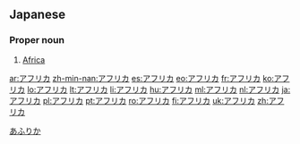 ==Japanese==

===Proper noun===
{{ja-pos|ka|proper|hira=あふりか|rom=afurika|hidx=あふりか}}

# [[Africa]]

[[Category:ja:Continents|あふりか]]

[[ar:アフリカ]]
[[zh-min-nan:アフリカ]]
[[es:アフリカ]]
[[eo:アフリカ]]
[[fr:アフリカ]]
[[ko:アフリカ]]
[[lo:アフリカ]]
[[lt:アフリカ]]
[[li:アフリカ]]
[[hu:アフリカ]]
[[ml:アフリカ]]
[[nl:アフリカ]]
[[ja:アフリカ]]
[[pl:アフリカ]]
[[pt:アフリカ]]
[[ro:アフリカ]]
[[fi:アフリカ]]
[[uk:アフリカ]]
[[zh:アフリカ]]